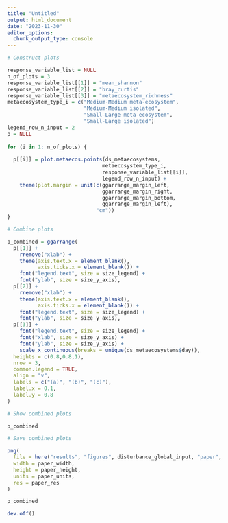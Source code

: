 ```yaml
---
title: "Untitled"
output: html_document
date: "2023-11-30"
editor_options: 
  chunk_output_type: console
---
```


```r

# Construct plots

response_variable_list = NULL
n_of_plots = 3
response_variable_list[[1]] = "mean_shannon"
response_variable_list[[2]] = "bray_curtis"
response_variable_list[[3]] = "metaecosystem_richness"
metaecosystem_type_i = c("Medium-Medium meta-ecosystem",
                         "Medium-Medium isolated",
                         "Small-Large meta-ecosystem",
                         "Small-Large isolated")
legend_row_n_input = 2
p = NULL
  
for (i in 1: n_of_plots) {
  
  p[[i]] = plot.metaecos.points(ds_metaecosystems,
                               metaecosystem_type_i,
                               response_variable_list[[i]],
                               legend_row_n_input) +
    theme(plot.margin = unit(c(ggarrange_margin_left,
                               ggarrange_margin_right,
                               ggarrange_margin_bottom,
                               ggarrange_margin_left),
                             "cm"))
}
```

```r

# Combine plots

p_combined = ggarrange(
  p[[1]] +
    rremove("xlab") +
    theme(axis.text.x = element_blank(),
          axis.ticks.x = element_blank()) +
    font("legend.text", size = size_legend) +
    font("ylab", size = size_y_axis),
  p[[2]] +
    rremove("xlab") +
    theme(axis.text.x = element_blank(),
          axis.ticks.x = element_blank()) +
    font("legend.text", size = size_legend) +
    font("ylab", size = size_y_axis),
  p[[3]] +
    font("legend.text", size = size_legend) +
    font("xlab", size = size_y_axis) +
    font("ylab", size = size_y_axis) +
    scale_x_continuous(breaks = unique(ds_metaecosystems$day)),
  heights = c(0.8,0.8,1),
  nrow = 3,
  common.legend = TRUE,
  align = "v",
  labels = c("(a)", "(b)", "(c)"),
  label.x = 0.1,
  label.y = 0.8
)
```

```r

# Show combined plots

p_combined
```

```r

# Save combined plots

png(
  file = here("results", "figures", disturbance_global_input, "paper", "metaecosystems_diversity.png"),
  width = paper_width,
  height = paper_height,
  units = paper_units,
  res = paper_res
)

p_combined

dev.off()
```